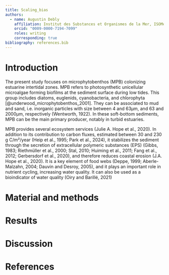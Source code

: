 ```yaml
---
title: Scaling_bias
authors:
  - name: Augustin Debly
    affiliation: Institut des Substances et Organismes de la Mer, ISOMer, Nantes Université, UR 2160, F-44000 Nantes, France
    orcid: "0009-0000-7194-7099"
    roles: writing
    corresponding: true
bibliography: references.bib
---
```


# Introduction
The present study focuses on microphytobenthos (MPB) colonizing estuarine intertidal zones. MPB refers to photosynthetic unicellular microalgae forming biofilms at the sediment surface during low tides. This group includes diatoms, euglenids, cyanobacteria, and chlorophyta [@underwood_microphytobenthos_2001]. They can be associated to mud and sand, i.e. inorganic particles with size between 4 and 63µm, and 63 and 2000µm, respectively (Wentworth, 1922). In these soft-bottom sediments, MPB can be the main primary producer, notably in turbid estuaries.

MPB provides several ecosystem services (Julie A. Hope et al., 2020). In addition to its contribution to carbon fluxes, estimated between 30 and 230 g C/m²/year (Heip et al., 1995; Park et al., 2024), it stabilizes the sediment through the secretion of extracellular polymeric substances (EPS) (Gibbs, 1983; Riethmüller et al., 2000; Stal, 2010; Huiming et al., 2011; Fang et al., 2012; Gerbersdorf et al., 2020), and therefore reduces coastal erosion (J.A. Hope et al., 2020). It is a key element of food webs (Deppe, 1999; Aberle-Malzahn, 2004; Dauvin and Desroy, 2005), and it plays an important role in nutrient cycling, increasing water quality. It can also be used as a bioindicator of water quality (Oiry and Barillé, 2021)

# Material and methods

# Results

# Discussion

# References